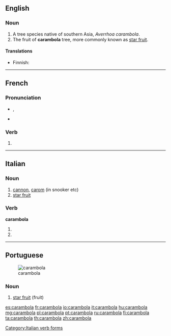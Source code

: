 ==English==
{{wikipedia}}

===Noun===
{{en-noun}}

# A tree species native of southern Asia, ''Averrhoa carambola''.
# The fruit of '''carambola''' tree, more commonly known as [[star fruit]].

====Translations====
{{trans-top|tree}}
* Finnish: {{t-|fi|karambola}}
{{trans-mid}}
{{trans-bottom}}

{{trans-see|fruit|star fruit}}

----

==French==

===Pronunciation===
* {{IPA|lang=fr|/ka.ʁɑ̃.bɔ.la/}}, {{X-SAMPA|/ka.RA~.bO.la/|lang=fr}}
* {{homophones|carambolas|carambolât}}

===Verb===
{{fr-verb-form}}

# {{conjugation of|caramboler||3|s|[[past historic]]|lang=fr}}

----

==Italian==

===Noun===
{{it-noun|carambol|f|a|e}}

# [[cannon]], [[carom]] (in snooker etc)
# [[star fruit]]

===Verb===
'''carambola'''

# {{conjugation of|carambolare||3|s|pres|ind|lang=it}}
# {{conjugation of|carambolare||2|s|imp|lang=it}}

[[Category:Italian verb forms]]

----

==Portuguese==
[[Image:Averrhoa carambola2.jpg|thumb|carambola]]

===Noun===
{{pt-noun|f}}

# [[star fruit]] (fruit)

{{tbot entry|Portuguese|star fruit|2009|August|pt}}

[[es:carambola]]
[[fr:carambola]]
[[io:carambola]]
[[it:carambola]]
[[hu:carambola]]
[[mg:carambola]]
[[pl:carambola]]
[[pt:carambola]]
[[ru:carambola]]
[[fi:carambola]]
[[ta:carambola]]
[[th:carambola]]
[[zh:carambola]]